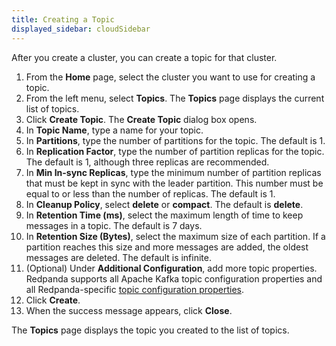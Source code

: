 ```yaml
---
title: Creating a Topic
displayed_sidebar: cloudSidebar
---
```


<head>
    <meta name="title" content="Create a Topic | Redpanda Docs"/>
    <meta name="description" content="Create a topic for your cluster."/>
</head>

After you create a cluster, you can create a topic for that cluster.

1. From the **Home** page, select the cluster you want to use for creating a topic.
2. From the left menu, select **Topics**.
    The **Topics** page displays the current list of topics.
3. Click **Create Topic**.
    The **Create Topic** dialog box opens.
4. In **Topic Name**, type a name for your topic.
5. In **Partitions**, type the number of partitions for the topic. The default is 1.
6. In **Replication Factor**, type the number of partition replicas for the topic. The default is 1, although three replicas are recommended.
7. In **Min In-sync Replicas**, type the minimum number of partition replicas that must be kept in sync with the leader partition. This number must be equal to or less than the number of replicas. The default is 1.
8. In **Cleanup Policy**, select **delete** or **compact**. The default is **delete**.
9. In **Retention Time (ms)**, select the maximum length of time to keep messages in a topic. The default is 7 days.
10. In **Retention Size (Bytes)**, select the maximum size of each partition. If a partition reaches this size and more messages are added, the oldest messages are deleted. The default is infinite.
11. (Optional) Under **Additional Configuration**, add more topic properties.
    Redpanda supports all Apache Kafka topic configuration properties and all Redpanda-specific [topic configuration properties](../../core/reference/cluster-properties#Topics-and-partitions).
12. Click **Create**.
13. When the success message appears, click **Close**.

The **Topics** page displays the topic you created to the list of topics.